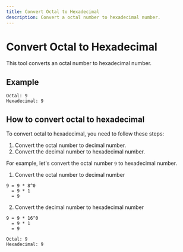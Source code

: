```yaml
---
title: Convert Octal to Hexadecimal
description: Convert a octal number to hexadecimal number.
---
```


# Convert Octal to Hexadecimal

This tool converts an octal number to hexadecimal number.

## Example

```text
Octal: 9
Hexadecimal: 9
```

## How to convert octal to hexadecimal

To convert octal to hexadecimal, you need to follow these steps:

1. Convert the octal number to decimal number.
2. Convert the decimal number to hexadecimal number.

For example, let's convert the octal number `9` to hexadecimal number.

1. Convert the octal number to decimal number

```text
9 = 9 * 8^0
  = 9 * 1
  = 9
```

2. Convert the decimal number to hexadecimal number

```text
9 = 9 * 16^0
  = 9 * 1
  = 9
```

```text
Octal: 9
Hexadecimal: 9
```
